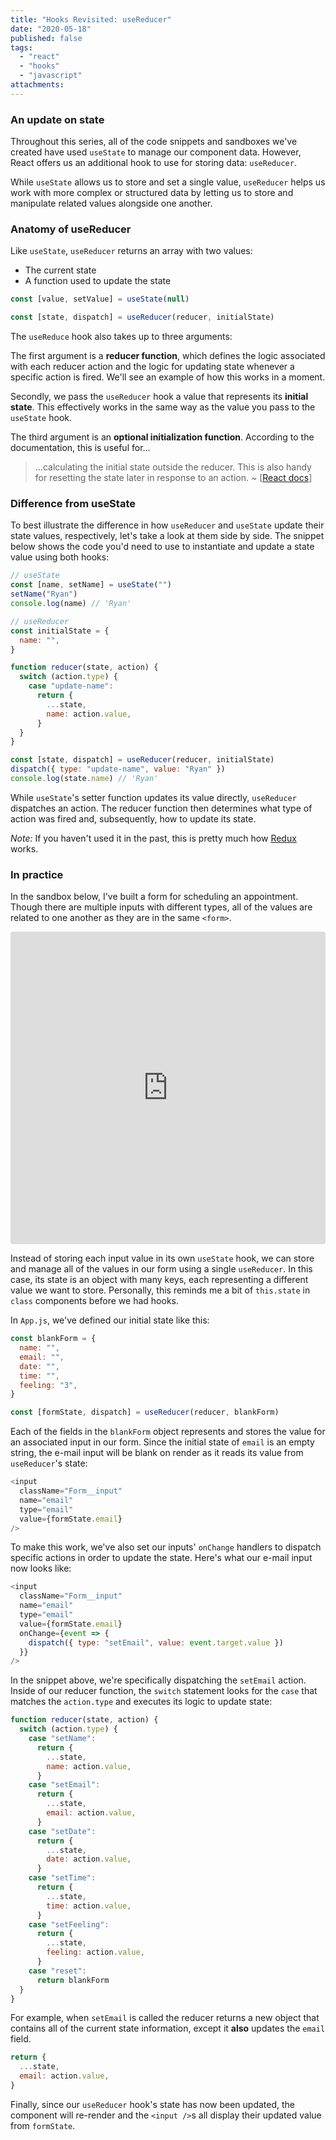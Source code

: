 ```yaml
---
title: "Hooks Revisited: useReducer"
date: "2020-05-18"
published: false
tags:
  - "react"
  - "hooks"
  - "javascript"
attachments:
---
```


### An update on state

Throughout this series, all of the code snippets and sandboxes we've created have used `useState` to manage our component data. However, React offers us an additional hook to use for storing data: `useReducer`.

While `useState` allows us to store and set a single value, `useReducer` helps us work with more complex or structured data by letting us to store and manipulate related values alongside one another.

### Anatomy of useReducer

Like `useState`, `useReducer` returns an array with two values:

- The current state
- A function used to update the state

```javascript
const [value, setValue] = useState(null)

const [state, dispatch] = useReducer(reducer, initialState)
```

The `useReduce` hook also takes up to three arguments:

The first argument is a **reducer function**, which defines the logic associated with each reducer action and the logic for updating state whenever a specific action is fired. We'll see an example of how this works in a moment.

Secondly, we pass the `useReducer` hook a value that represents its **initial state**. This effectively works in the same way as the value you pass to the `useState` hook.

The third argument is an **optional initialization function**. According to the documentation, this is useful for...

> ...calculating the initial state outside the reducer. This is also handy for resetting the state later in response to an action. ~ [[React docs](https://reactjs.org/docs/hooks-reference.html#lazy-initialization)]

### Difference from useState

To best illustrate the difference in how `useReducer` and `useState` update their state values, respectively, let's take a look at them side by side. The snippet below shows the code you'd need to use to instantiate and update a state value using both hooks:

```javascript
// useState
const [name, setName] = useState("")
setName("Ryan")
console.log(name) // 'Ryan'

// useReducer
const initialState = {
  name: "",
}

function reducer(state, action) {
  switch (action.type) {
    case "update-name":
      return {
        ...state,
        name: action.value,
      }
  }
}

const [state, dispatch] = useReducer(reducer, initialState)
dispatch({ type: "update-name", value: "Ryan" })
console.log(state.name) // 'Ryan'
```

While `useState`'s setter function updates its value directly, `useReducer` dispatches an action. The reducer function then determines what type of action was fired and, subsequently, how to update its state.

_Note:_ If you haven't used it in the past, this is pretty much how [Redux](https://redux.js.org/) works.

### In practice

In the sandbox below, I've built a form for scheduling an appointment. Though there are multiple inputs with different types, all of the values are related to one another as they are in the same `<form>`.

<iframe
  src="https://codesandbox.io/embed/hooksusereducer-5rntg?fontsize=14&hidenavigation=1&theme=dark"
  style="width:100%; height:500px; border:0; border-radius: 4px; overflow:hidden;"
  title="hooks/useReducer"
  allow="accelerometer; ambient-light-sensor; camera; encrypted-media; geolocation; gyroscope; hid; microphone; midi; payment; usb; vr"
  sandbox="allow-forms allow-modals allow-popups allow-presentation allow-same-origin allow-scripts"
></iframe>

Instead of storing each input value in its own `useState` hook, we can store and manage all of the values in our form using a single `useReducer`. In this case, its state is an object with many keys, each representing a different value we want to store. Personally, this reminds me a bit of `this.state` in `class` components before we had hooks.

In `App.js`, we've defined our initial state like this:

```javascript
const blankForm = {
  name: "",
  email: "",
  date: "",
  time: "",
  feeling: "3",
}

const [formState, dispatch] = useReducer(reducer, blankForm)
```

Each of the fields in the `blankForm` object represents and stores the value for an associated input in our form. Since the initial state of `email` is an empty string, the e-mail input will be blank on render as it reads its value from `useReducer`'s state:

```javascript
<input
  className="Form__input"
  name="email"
  type="email"
  value={formState.email}
/>
```

To make this work, we've also set our inputs' `onChange` handlers to dispatch specific actions in order to update the state. Here's what our e-mail input now looks like:

```javascript
<input
  className="Form__input"
  name="email"
  type="email"
  value={formState.email}
  onChange={event => {
    dispatch({ type: "setEmail", value: event.target.value })
  }}
/>
```

In the snippet above, we're specifically dispatching the `setEmail` action. Inside of our reducer function, the `switch` statement looks for the `case` that matches the `action.type` and executes its logic to update state:

```javascript
function reducer(state, action) {
  switch (action.type) {
    case "setName":
      return {
        ...state,
        name: action.value,
      }
    case "setEmail":
      return {
        ...state,
        email: action.value,
      }
    case "setDate":
      return {
        ...state,
        date: action.value,
      }
    case "setTime":
      return {
        ...state,
        time: action.value,
      }
    case "setFeeling":
      return {
        ...state,
        feeling: action.value,
      }
    case "reset":
      return blankForm
  }
}
```

For example, when `setEmail` is called the reducer returns a new object that contains all of the current state information, except it **also** updates the `email` field.

```javascript
return {
  ...state,
  email: action.value,
}
```

Finally, since our `useReducer` hook's state has now been updated, the component will re-render and the `<input />`s all display their updated value from `formState`.
